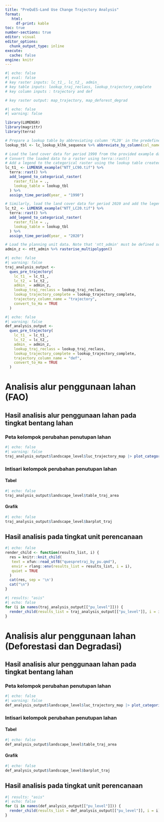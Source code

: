 ```yaml
---
title: "PreQuES-Land Use Change Trajectory Analysis"
format: 
   html:
     df-print: kable
toc: true
number-sections: true
editor: visual
editor_options: 
  chunk_output_type: inline
execute:
  cache: false
engine: knitr
---
```


```r
#| echo: false
#| eval: false
# key raster inputs: lc_t1_, lc_t2_, admin_
# key table inputs: lookup_traj_reclass, lookup_trajectory_complete
# key column inputs : trajectory and def

# key raster output: map_trajectory, map_deforest_degrad
```

```r
#| echo: false
#| warning: false

library(LUMENSR)
library(magrittr)
library(terra)

# Prepare a lookup table by abbreviating column 'PL20' in the predefined table 'lc_lookup_klhk_sequence'
lookup_tbl <- lc_lookup_klhk_sequence %>% abbreviate_by_column(col_names = "PL20")

# Load the land cover data for period 1990 from the provided example data set in LUMENSR package
# Convert the loaded data to a raster using terra::rast()
# Add a legend to the categorical raster using the lookup table created earlier
lc_t1_ <- LUMENSR_example("NTT_LC90.tif") %>%
  terra::rast() %>%
  add_legend_to_categorical_raster(
    raster_file = .,
    lookup_table = lookup_tbl
  ) %>% 
  assign_time_period(year_ = "1990")

# Similarly, load the land cover data for period 2020 and add the legend
lc_t2_ <- LUMENSR_example("NTT_LC20.tif") %>%
  terra::rast() %>%
  add_legend_to_categorical_raster(
    raster_file = .,
    lookup_table = lookup_tbl
  ) %>% 
  assign_time_period(year_ = "2020")

# Load the planning unit data. Note that 'ntt_admin' must be defined somewhere earlier in the code.
admin_z <- ntt_admin %>% rasterise_multipolygon()
```

```r
#| echo: false
#| warning: false
traj_analysis_output <-
  ques_pre_trajectory(
    lc_t1_ = lc_t1_,
    lc_t2_ = lc_t2_,
    admin_ = admin_z,
    lookup_traj_reclass = lookup_traj_reclass,
    lookup_trajectory_complete = lookup_trajectory_complete,
    trajectory_column_name = "trajectory",
    convert_to_Ha = TRUE
  )
```

```r
#| echo: false
#| warning: false
def_analysis_output <-
  ques_pre_trajectory(
    lc_t1_ = lc_t1_,
    lc_t2_ = lc_t2_,
    admin_ = admin_z,
    lookup_traj_reclass = lookup_traj_reclass,
    lookup_trajectory_complete = lookup_trajectory_complete,
    trajectory_column_name = "def",
    convert_to_Ha = TRUE
  )
```

# Analisis alur penggunaan lahan (FAO)

## Hasil analisis alur penggunaan lahan pada tingkat bentang lahan

### Peta kelompok perubahan penutupan lahan

```r
#| echo: false
#| warning: false
traj_analysis_output$landscape_level$luc_trajectory_map |> plot_categorical_raster()
```

### Intisari kelompok perubahan penutupan lahan

::: panel-tabset
#### Tabel

```r
#| echo: false
traj_analysis_output$landscape_level$table_traj_area
```

#### Grafik

```r
#| echo: false
traj_analysis_output$landscape_level$barplot_traj
```
:::

## Hasil analisis pada tingkat unit perencanaan
```r
#| echo: false
render_child <- function(results_list, i) {
  res = knitr::knit_child(
   text = xfun::read_utf8("quespretraj_by_pu.qmd"),
   envir = rlang::env(results_list = results_list, i = i),
   quiet = TRUE
  )
  cat(res, sep = '\n')
  cat("\n")
}
```

```r
#| results: "asis"
#| echo: false
for (i in names(traj_analysis_output[["pu_level"]])) {
  render_child(results_list = traj_analysis_output[["pu_level"]], i = i)
}
```


# Analisis alur penggunaan lahan (Deforestasi dan Degradasi)

## Hasil analisis alur penggunaan lahan pada tingkat bentang lahan

### Peta kelompok perubahan penutupan lahan

```r
#| echo: false
#| warning: false
def_analysis_output$landscape_level$luc_trajectory_map |> plot_categorical_raster()
```

### Intisari kelompok perubahan penutupan lahan

::: panel-tabset
#### Tabel

```r
#| echo: false
def_analysis_output$landscape_level$table_traj_area
```

#### Grafik

```r
#| echo: false
def_analysis_output$landscape_level$barplot_traj
```
:::

## Hasil analisis pada tingkat unit perencanaan

```r
#| results: "asis"
#| echo: false
for (i in names(def_analysis_output[["pu_level"]])) {
  render_child(results_list = def_analysis_output[["pu_level"]], i = i)
}
```
